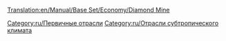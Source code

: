 [[Translation:en/Manual/Base Set/Economy/Diamond Mine]]

{{ru/Промышленность|Изображение=Diamondmine.png
|имя=Алмазные копи
|Климат=[[ru/Субтропический|Субтропический]]
|Принимает=Нет
|Производит=[[ru/Manual/Base Set/Economy/Алмазы|Алмазы]]
|Примечания=нет в других [[ru/Manual/Климат|климатах]]
}}

{{ru/Navbox Промышленность}}

[[Category:ru/Первичные отрасли]]
[[Category:ru/Отрасли субтропического климата]]